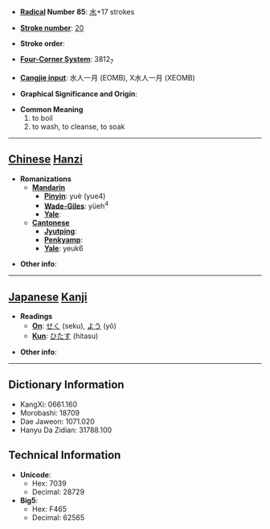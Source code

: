 * '''[[Wiktionary:Chinese radical index| Radical]] Number 85''': [[Wiktionary:Chinese radical index 水|水]]+17 strokes

* '''[[Wiktionary:Chinese total strokes index|Stroke number]]''': [[Wiktionary:Chinese total strokes index 20|20]]

* '''Stroke order''': 

* '''[[Wiktionary:Chinese four corner index|Four-Corner System]]''': 3812<sub>7</sub>

* '''[[Wiktionary:Chinese Cangjie index|Cangjie input]]''': 水人一月 (EOMB), X水人一月 (XEOMB)

* '''Graphical Significance and Origin''': 

* '''Common Meaning'''
*#to boil
*# to wash, to cleanse, to soak


----

== [[Chinese]] [[Hanzi]] ==

* '''Romanizations'''
** '''[[Mandarin]]'''
*** '''[[Pinyin]]''': yuè (yue4)
*** '''[[Wade-Giles]]''': yüeh<sup>4</sup>
*** '''[[Yale]]''': 
** '''[[Cantonese]]'''
*** '''[[Jyutping]]''':
*** '''[[Penkyamp]]''': 
*** '''[[Yale]]''': yeuk6

* '''Other info''': 

----

== [[Japanese]] [[Kanji]] ==

* '''Readings'''
** '''[[On]]''': [[せく]] (seku), [[よう]] (yō)
** '''[[Kun]]''': [[ひたす]] (hitasu)

* '''Other info''':  

----

== Dictionary Information ==

* KangXi: 0661.160
* Morobashi: 18709
* Dae Jaweon: 1071.020
* Hanyu Da Zidian: 31788.100

== Technical Information ==

* '''Unicode''':
** Hex: 7039
** Decimal: 28729
* '''Big5''':
** Hex: F465
** Decimal: 62565